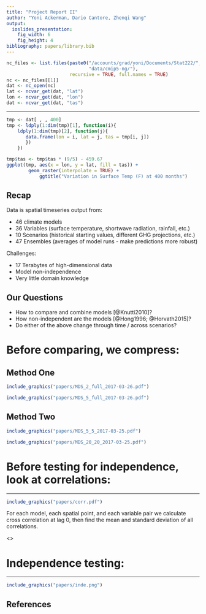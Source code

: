 ```yaml
---
title: "Project Report II"
author: "Yoni Ackerman, Dario Cantore, Zhenqi Wang"
output: 
  ioslides_presentation:
    fig_width: 6
    fig_height: 4
bibliography: papers/library.bib
---
```


```r
nc_files <- list.files(paste0("/accounts/grad/yoni/Documents/Stat222/",
                              "data/cmip5-ng/"),
                       recursive = TRUE, full.names = TRUE)
nc <- nc_files[[1]]
dat <- nc_open(nc)
lat <- ncvar_get(dat, "lat")
lon <- ncvar_get(dat, "lon")
dat <- ncvar_get(dat, "tas")
```


----

```r
tmp <- dat[ , , 400]
tmp <- ldply(1:dim(tmp)[1], function(i){
    ldply(1:dim(tmp)[2], function(j){
       data.frame(lon = i, lat = j, tas = tmp[i, j])
       })
    })     

tmp$tas <- tmp$tas * (9/5) - 459.67
ggplot(tmp, aes(x = lon, y = lat, fill = tas)) +
	    geom_raster(interpolate = TRUE) +
            ggtitle("Variation in Surface Temp (F) at 400 months")
```

## Recap

Data is spatial timeseries output from:

- 46 climate models
- 36 Variables (surface temperature, shortwave radiation, rainfall, etc.)
- 10 Scenarios (historical starting values, different GHG projections, etc.)
- 47 Ensembles (averages of model runs - make predictions more robust)

Challenges:

- 17 Terabytes of high-dimensional data
- Model non-independence 
- Very little domain knowledge

## Our Questions
- How to compare and combine models [@Knutti2010]? 
- How non-independent are the models [@Hong1996; @Horvath2015]?
- Do either of the above change through time / across scenarios?

# Before comparing, we compress:

## Method One
<div class="columns-2">
```r
include_graphics("papers/MDS_2_full_2017-03-26.pdf")
```

```r
include_graphics("papers/MDS_5_full_2017-03-26.pdf")
```
</div>

## Method Two
<div class="columns-2">
```r
include_graphics("papers/MDS_5_5_2017-03-25.pdf")
```

```r
include_graphics("papers/MDS_20_20_2017-03-25.pdf")
```
</div>

# Before testing for independence, look at correlations:

----

<div class="columns-2">
```r
include_graphics("papers/corr.pdf")
```

For each model, each spatial point, and each variable pair
we calculate cross correlation at lag 0, then find the mean
and standard deviation of all correlations.

  
<\div>

# Independence testing:

----

```r
include_graphics("papers/inde.png")
```

## References